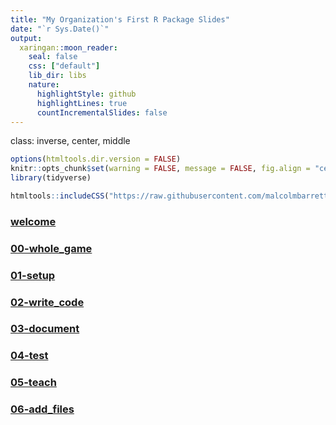 ```yaml
---
title: "My Organization's First R Package Slides"
date: "`r Sys.Date()`"
output:
  xaringan::moon_reader:
    seal: false
    css: ["default"]
    lib_dir: libs
    nature:
      highlightStyle: github
      highlightLines: true
      countIncrementalSlides: false
---
```



class: inverse, center, middle

```r
options(htmltools.dir.version = FALSE)
knitr::opts_chunk$set(warning = FALSE, message = FALSE, fig.align = "center", dpi = 320)
library(tidyverse)
```


```r
htmltools::includeCSS("https://raw.githubusercontent.com/malcolmbarrett/kakashi/master/kakashi.css")
```


### [welcome](welcome/index.html)
### [00-whole_game](r_packages_whole_game2/index.html)
### [01-setup](r_packages_setup/index.html)
### [02-write_code](r_packages_write_code/index.html)
### [03-document](r_packages_document/index.html)
### [04-test](r_packages_test/index.html)
### [05-teach](r_packages_teach/index.html)
### [06-add_files](r_packages_add_files /index.html)

